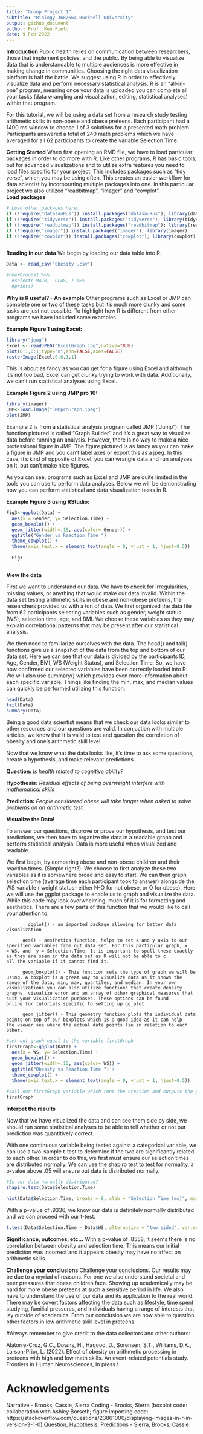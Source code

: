 ```yaml
---
title: "Group Project 1"
subtitle: "Biology 368/664 Bucknell University"
output: github_document
author: Prof. Ken Field
date: 9 Feb 2022
---
```

**Introduction**
Public health relies on communication between researchers, those that implement policies, and the public. By being able to visualize data that is understandable to multiple audiences is more effective in making change in communities. Choosing the right data visualization platform is half the battle. We suggest using R in order to effectively visualize data and perform necessary statistical analysis. R is an "all-in-one" program, meaning once your data is uploaded you can complete all your tasks (data wrangling and visualization, editing,  statistical analyses) within that program. 

For this tutorial, we  will be using a data set from a research study testing arithmetic skills in non-obese and obese preteens. Each participant had a 1400 ms window to choose 1 of 3 solutions for a presented math problem. Participants answered a total of 240 math problems which we have averaged for all 62 participants to create the variable Selection.Time. 

**Getting Started**
When first opening an RMD file, we have to load particular packages in order to do more with R. Like other programs, R has basic tools, but for advanced visualizations and to utilize extra features you need to  load files specific for your project. This includes  packages such as “tidy verse”, which you may be using often. This creates an easier workflow for data scientist by incorporating multiple packages into one. In this particular project we also utilized “readbitmap”, “imager” and “cowplot”.  
**Load packages**
```r
# Load other packages here.
if (!require("datasauRus")) install.packages("datasauRus"); library(datasauRus)
if (!require("tidyverse")) install.packages("tidyverse"); library(tidyverse)
if (!require("readbitmap")) install.packages("readbitmap"); library(readbitmap)
if (!require("imager")) install.packages("imager"); library(imager)
if (!require("cowplot")) install.packages("cowplot"); library(cowplot)
```

```r

```

**Reading in our data**
We begin by loading our data table into R.
```r
Data <- read_csv("0besity .csv")

#PeerGroups1 %>% 
  #select(-MAJR, -CLAS, ) %>%
  #print()
```

**Why is R useful? - An example**
Other programs such as Excel or JMP can complete one or two of these tasks but it’s much more clunky and some tasks are just not possible. To highlight how R is different from other programs we have included some examples. 

**Example Figure 1 using Excel:**
```r
library("jpeg")
Excel <- readJPEG("ExcelGraph.jpg",native=TRUE)
plot(0:1,0:1,type="n",ann=FALSE,axes=FALSE)
rasterImage(Excel,0,0,1,1)

```
This is about as fancy as you can get for a figure using Excel and although it's not too bad, Excel can get clunky trying to work with data. Additionally, we can't run statistical analyses using Excel.

**Example Figure 2 using JMP pro 16:**
```r

library(imager)
JMP<-load.image("JMPproGraph.jpeg")
plot(JMP)

```
Example 2 is from a statistical analysis program called JMP ("Jump"). The function pictured is called "Graph Builder" and it's a great way to visualize data before running an analysis. However, there is no way to make a nice professional figure in JMP. The figure pictured is as fancy as you can make a figure in JMP and you can't label axes or export this as a jpeg. In this case, it's kind of opposite of Excel: you can wrangle data and run analyses on it, but can't make nice figures.

As you can see, programs such as Excel and JMP are quite limited in the tools you can use to perform data analyses. Below we will be demonstrating how you can perform statistical and data visualization tasks in R. 

**Example Figure 3 using RStudio:**
```r

Fig3<-ggplot(Data) +
  aes(x = Gender, y= Selection.Time) +
  geom_boxplot() +
  geom_jitter(width=.15, aes(color= Gender)) +
  ggtitle("Gender vs Reaction Time ") 
  theme_cowplot() +
  theme(axis.text.x = element_text(angle = 0, vjust = 1, hjust=0.5))
  
  Fig3
  
```
**View the data**

First we want to understand our data. We have to check for irregularities, missing values, or anything that would make our data invalid. Within the data set testing arithmetic skills in obese and non-obese preteens, the researchers provided us with a ton of data. We first organized the data file from 62 participants selecting variables such as gender, weight status (WS), selection time, age, and BMI. We choose these variables as they may explain correlational patterns that may be present after our statistical analysis. 

We then  need to familiarize ourselves with the data. The head() and tail() functions give us a snapshot of the data from the top and bottom of our data set. Here we can see that our data is divided by the participants ID, Age, Gender, BMI, WS (Weight Status), and Selection Time. So, we have now confirmed our selected variables have been correctly loaded into R.  We will also use summary() which provides even more information about each specific variable. Things like finding the min, max, and median values can quickly be performed utilizing this function.
```r
head(Data)
tail(Data)
summary(Data)
```

Being a good data scientist means that we  check our data looks similar to other resources and our questions are valid. In conjuction with multiple articles, we know that it is valid to test and question the correlation of obesity and one’s arithmetic skill level.  

Now that we know what the data looks like, it's time to ask some questions, create a hypothesis, and make relevant predictions. 

**Question:** *Is health related to cognitive ability?*

**Hypothesis:** *Residual effects of being overweight interfere with mathematical skills*

**Prediction:** *People considered obese will take longer when asked to solve problems on an arithmetic test.  *

**Visualize the Data!**

To answer our questions, disprove or prove our hypothesis, and test our predictions, we then have to organize the data in a readable graph and perform statistical analysis. Data is more useful when visualized and readable. 

We first begin, by comparing obese and non-obese children and their reaction times. (Simple right?).  We choose to first analyze these two variables as it is somewhere broad and easy to start. 
 We can then graph selection time (average time each participant took to answer) alongside the WS variable ( weight status-  either N-O for not obese, or O for obese). 
Here we will use the ggplot package to enable us to graph and visualize the data. While this code may look overwhelming, much of it is for formatting and aesthetics. There are a few parts of this function that we would like to call your attention to:

            ggplot() - an imported package allowing for better data visualization

          aes() - aesthetics function, helps to set x and y axis to our specified variables from out data set. For this particular graph, x           = WS, and  y = Selection.Time. It is important to spell these exactly as they are seen in the data set as R will not be able to c           all the variable if it cannot find it. 

          geom_boxplot() - This function sets the type of graph we will be using. A boxplot is a great way to visualize data as it shows the          range of the data, min, max, quartiles, and median. In your own visualizations you can also utilize functions that create density            graphs, visualize error and an array of other graphical measures that suit your visualization purposes. These options can be found           online for tutorials specific to setting up gg_plot

          geom_jitter() - This geometry function plots the individual data points on top of our boxplots which is a good idea as it can help          the viewer see where the actual data points lie in relation to each other.



```r
#set out graph equal to the variable firstGraph
firstGraph<-ggplot(Data) +
  aes(x = WS, y= Selection.Time) +
  geom_boxplot() +
  geom_jitter(width=.15, aes(color= WS)) +
  ggtitle("Obesity vs Reaction Time ") +
  theme_cowplot() +
  theme(axis.text.x = element_text(angle = 0, vjust = 1, hjust=0.5))
  
#call our firstGraph variable which runs the creation and outputs the graph
firstGraph

```


**Interpet the results**

Now that we have visualized the data and can see them side by side, we should run some statistical analyses to be able to tell whether or not our prediction was quantitively correct. 

With one continuous variable being tested against a categorical variable, we can use a two-sample t-test to determine if the two are significantly related to each other. In order to do this, we first must ensure our selection times are distributed normally. We can use the shapiro test to test for normality, a p-value above .05 will ensure out data is distributed normally.

```r
#Is our data normally distributed?
shapiro.test(Data$Selection.Time)

hist(Data$Selection.Time, breaks = 8, xlab = "Selection Time (ms)", main = "Histogram of Selection Time", col = "light blue")
```
With a p-value of .9336, we know our data is definitely normally distributed and we can proceed with our t-test.

```r

t.test(Data$Selection.Time ~ Data$WS, alternative = "two.sided", var.equal = FALSE)

```


**Significance, outcomes, etc...**
With a p-value of .8558, it seems there is no correlation between obesity and selection time. This means our initial prediction was incorrect and it appears obesity may have no affect on arithmetic skills.

**Challenge your conclusions**
Challenge your conclusions. 
Our results may be due to a myriad of reasons. For one we also understand societal and peer pressures that obese children face. Showing up academically may be hard for more obese preteens at such a sensitive period in life. We also have to understand the use of our data and its application to the real world. There may be covert factors affecting the data such as lifestyle, time spent studying, familial pressures, and individuals having a range of interests that lay outside of academics. From our conclusion we are now able to question other factors in low arithmetic skill level in preteens. 



#Always remember to give credit to the data collectors and other authors: 


Alatorre-Cruz, G.C., Downs, H., Hagood, D., Sorensen, S.T.,  Williams, D.K., Larson-Prior, L. (2022). Effect of obesity on arithmetic processing in preteens with high and low math skills. An event-related potentials study. Frontiers in Human Neurosciences, In press.\\

# Acknowledgements
Narrative - Brooks, Cassie, Sierra
Coding - Brooks, Sierra (boxplot code: collaboration with Ashley Borseth; figure importing code: https://stackoverflow.com/questions/23861000/displaying-images-in-r-in-version-3-1-0)
Question, Hypothesis, Predictions - Sierra, Brooks, Cassie

